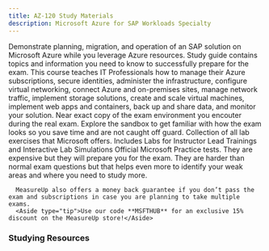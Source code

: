 ```yaml
---
title: AZ-120 Study Materials
description: Microsoft Azure for SAP Workloads Specialty
---
```


<LinkCard title="Explore additional resources below!" href="#studying-resources" />

<Card title="Get Started" icon="star"> 
  <LinkCard title="Exam AZ-120: Microsoft Azure for SAP Workloads Specialty" href="https://learn.microsoft.com/en-us/credentials/certifications/azure-for-sap-workloads-specialty/?WT.mc_id=studentamb_165290" target="_blank"/>
      Demonstrate planning, migration, and operation of an SAP solution on Microsoft Azure while you leverage Azure resources.
  <LinkCard title="AZ-120 Study Guide" href="https://learn.microsoft.com/credentials/certifications/resources/study-guides/az-120?WT.mc_id=studentamb_165290" target="_blank"/>
      Study guide contains topics and information you need to know to successfully prepare for the exam. 
  <LinkCard title="Microsoft Learn" href="https://learn.microsoft.com/en-us/training/courses/az-120t00?WT.mc_id=studentamb_165290" target="_blank"/>
      This course teaches IT Professionals how to manage their Azure subscriptions, secure identities, administer the infrastructure, configure virtual networking, connect Azure and on-premises sites, manage network traffic, implement storage solutions, create and scale virtual machines, implement web apps and containers, back up and share data, and monitor your solution.
  <LinkCard title="Exam Sandbox" href="https://aka.ms/examdemo" target="_blank"/>
      Near exact copy of the exam environment you encouter during the real exam. Explore the sandbox to get familiar with how the exam looks so you save time and are not caught off guard. 
  <LinkCard title="Exam Labs" href="https://certs.msfthub.wiki/labs/azure/az-120/" target="_blank"/>
      Collection of all lab exercises that Microsoft offers. Includes Labs for Instructor Lead Trainings and Interactive Lab Simulations
</Card>

<Card title="MeasureUp Practice Tests" icon="open-book"> 
  <LinkCard title="MeasureUp Practice Test" href="https://www.measureup.com/microsoft-practice-test-az-120-planning-and-administering-microsoft-azure-for-sap-workloads.html#u44" target="_blank"/>
  <LinkCard title="MeasureUp Subscriptions" href="https://www.measureup.com/subscription-plans-for-individuals#u44" target="_blank"/>
      Official Microsoft Practice tests. They are expensive but they will prepare you for the exam. They are harder than normal exam questions but that helps 
      even more to identify your weak areas and where you need to study more. 

      MeasureUp also offers a money back guarantee if you don’t pass the exam and subscriptions in case you are planning to take multiple exams. 
      <Aside type="tip">Use our code **MSFTHUB** for an exclusive 15% discount on the MeasureUp store!</Aside>
</Card>

### Studying Resources

<Tabs>

  <TabItem label="Text">
  <CardGrid>
    <LinkCard title="Microsoft Learn" href="https://learn.microsoft.com/certifications/exams/az-120" target="_blank"/>
  </CardGrid>
  </TabItem>

  <TabItem label="Videos">
  <CardGrid>
  </CardGrid>
  </TabItem>

  <TabItem label="Paid">
  <CardGrid>
    <LinkCard title="Pluralsight Course" href="https://www.pluralsight.com/paths/planning-and-administering-microsoft-azure-for-sap-workloads-az-120" target="_blank"/>
  </CardGrid>
  </TabItem>

  <TabItem label="Tests">
  <CardGrid>
    <LinkCard title="MeasureUp Practice Tests" href="https://www.measureup.com/microsoft-practice-test-az-120-planning-and-administering-microsoft-azure-for-sap-workloads.html#u44" target="_blank"/>
  </CardGrid>
  </TabItem>

  <TabItem label="Misc">
  <CardGrid>
    <LinkCard title="Microsoft Azure Free Account" href="https://azure.microsoft.com/en-us/offers/ms-azr-0044p" target="_blank"/> 
  </CardGrid>
  </TabItem>
  </Tabs>
